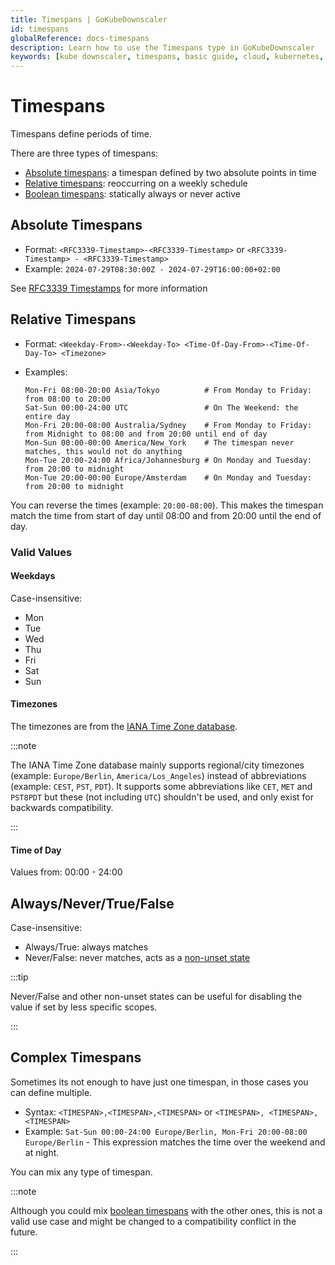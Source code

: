 ```yaml
---
title: Timespans | GoKubeDownscaler
id: timespans
globalReference: docs-timespans
description: Learn how to use the Timespans type in GoKubeDownscaler
keywords: [kube downscaler, timespans, basic guide, cloud, kubernetes, eks, gke, aks, cost optimization]
---
```


# Timespans

Timespans define periods of time.

There are three types of timespans:

- [Absolute timespans](#absolute-timespans): a timespan defined by two absolute points in time
- [Relative timespans](#relative-timespans): reoccurring on a weekly schedule
- [Boolean timespans](#alwaysnevertruefalse): statically always or never active

## Absolute Timespans

- Format:
  `<RFC3339-Timestamp>-<RFC3339-Timestamp>` or
  `<RFC3339-Timestamp> - <RFC3339-Timestamp>`
- Example: `2024-07-29T08:30:00Z - 2024-07-29T16:00:00+02:00`

See [RFC3339 Timestamps](https://datatracker.ietf.org/doc/html/rfc3339) for more information

## Relative Timespans

- Format: `<Weekday-From>-<Weekday-To> <Time-Of-Day-From>-<Time-Of-Day-To> <Timezone>`
- Examples:

  ```text
  Mon-Fri 08:00-20:00 Asia/Tokyo          # From Monday to Friday: from 08:00 to 20:00
  Sat-Sun 00:00-24:00 UTC                 # On The Weekend: the entire day
  Mon-Fri 20:00-08:00 Australia/Sydney    # From Monday to Friday: from Midnight to 08:00 and from 20:00 until end of day
  Mon-Sun 00:00-00:00 America/New_York    # The timespan never matches, this would not do anything
  Mon-Tue 20:00-24:00 Africa/Johannesburg # On Monday and Tuesday: from 20:00 to midnight
  Mon-Tue 20:00-00:00 Europe/Amsterdam    # On Monday and Tuesday: from 20:00 to midnight
  ```

You can reverse the times (example: `20:00-08:00`).
This makes the timespan match the time from start of day until 08:00 and from 20:00 until the end of day.

### Valid Values

#### Weekdays

Case-insensitive:

- Mon
- Tue
- Wed
- Thu
- Fri
- Sat
- Sun

#### Timezones

The timezones are from the [IANA Time Zone database](https://www.iana.org/time-zones).

:::note

The IANA Time Zone database mainly supports regional/city timezones
(example: `Europe/Berlin`, `America/Los_Angeles`) instead of abbreviations (example: `CEST`, `PST`, `PDT`).
It supports some abbreviations like `CET`, `MET` and `PST8PDT`
but these (not including `UTC`) shouldn't be used, and only exist for backwards compatibility.

:::

#### Time of Day

Values from: 00:00 - 24:00

## Always/Never/True/False

Case-insensitive:

- Always/True: always matches
- Never/False: never matches, acts as a [non-unset state](ref:docs-scopes)

:::tip

Never/False and other non-unset states can be useful for disabling the value if set by less specific scopes.

:::

## Complex Timespans

Sometimes its not enough to have just one timespan, in those cases you can define multiple.

- Syntax:
  `<TIMESPAN>,<TIMESPAN>,<TIMESPAN>` or
  `<TIMESPAN>, <TIMESPAN>, <TIMESPAN>`
- Example:
  `Sat-Sun 00:00-24:00 Europe/Berlin, Mon-Fri 20:00-08:00 Europe/Berlin` -
  This expression matches the time over the weekend and at night.

You can mix any type of timespan.

:::note

Although you could mix [boolean timespans](#alwaysnevertruefalse) with the other ones,
this is not a valid use case and might be changed to a compatibility conflict in the future.

:::

